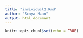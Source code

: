 ```yaml
---
title: "individual2.Rmd"
author: "Sonya Haan"
output: html_document
---
```


```r
knitr::opts_chunk$set(echo = TRUE)
```

